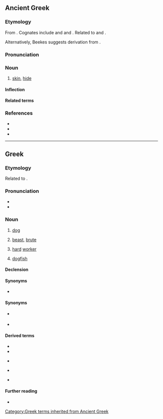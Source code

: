 ==Ancient Greek==

===Etymology===
From {{der|grc|ine-pro|*(s)kewH-|t=to cover}}. Cognates include {{cog|sa|स्कुनाति|tr=skunā́ti||to cover}} and {{cog|ang|scēo|t=sky}} and {{m|ang|scuwa|t=shade, darkness, protection}}. Related to {{m|grc|σκῦτος|t=hide, leather}} and {{m|grc|ἐπισκύνιον|t=skin over the brows}}.

Alternatively, Beekes suggests derivation from {{l|grc|σκύλλω|t=I lacerate, skin}}. 

===Pronunciation===
{{grc-IPA|σκῠ́λος}}

===Noun===
{{grc-noun|σκῠ́λος|σκῠ́λεος|gen2=σκῠ́λους|n|third}}

# [[skin]], [[hide]]

====Inflection====
{{grc-decl|σκῠ́λος|σκῠ́λεος}}

====Related terms====
{{rel4|grc|σκυλακεία|σκυλάκευμα|σκυλακευτής|σκυλακεύω|σκυλάκιον|σκύλαξ|σκύλευμα|σκύλευσις|σκυλευτής|σκυλευτικός|σκυλεύω|σκύλλα|σκύλλω|[[σκῦλον]] / [[σκύλον]]}}

===References===
* {{R:LSJ}}
* {{R:Bailly}}
* {{R:grc:Beekes|volume=II|page=1361|year=2010}}

----

==Greek==

===Etymology===
Related to {{cog|grc|σκύλαξ}}.

===Pronunciation===
* {{IPA|el|/ˈsci.los/}}
* {{hyphenation|el|σκύ|λος}}

===Noun===
{{el-noun|m|σκύλοι|f=σκύλα|n=σκυλί}}

# [[dog]] {{gloss|''[[Canis lupus familiaris]]''}} {{qf|general term for both sexes or more specifically, a male}}
#: {{ux|el|Θα γυρίσω σε λίγο, πρέπει να πάω βόλτα τον '''σκύλο''' μου.|t=I'll be back in a while, I have to go walk my '''dog'''.}}
# {{lb|el|derogatory|figuratively}} [[beast]], [[brute]] {{gloss|violent person with wild behaviour}}
#: {{ux|el|Μην αφήσεις αυτόν τον '''σκύλο''' κοντά στα παιδιά σου!|t=Don't let that '''beast''' get close to your kids!}}
# {{lb|el|figuratively}} [[hard]] [[worker]] {{gloss|someone who works tirelessly and with great success}}
#: {{ux|el|Αυτός είναι '''σκύλος''' στη δουλειά του.|t=He is a tirelessly '''hard worker'''.}}
# [[dogfish]] {{gloss|any of various small sharks}}
#: {{ux|el|Έπιασα έναν '''σκύλο''' στο δίχτυ μου.|t=I caught a '''dogfish''' in my net.}}

====Declension====
{{el-nM-ος-οι-3a|σκύλ}}

====Synonyms====
* {{l|el|σκυλί}}

====Synonyms====
* {{sense|dog}} {{l|el|κύων|g=m|g2=f}} {{katharevousa}}
* {{sense|dogfish}} {{l|el|σκυλόψαρο|g=n}}

====Derived terms====
* {{l|el|σαν τον σκύλο με τη γάτα|gloss=at loggerheads, like cats and dogs}}
* {{l|el|σκύλος που γαβγίζει δεν δαγκώνει|gloss=barking dogs seldom bite}}
* {{l|el|και την πίτα ολόκληρη και τον σκύλο χορτάτο|gloss=have one's cake and eat it too}} {{qualifier|''literally:'' "both the whole pie and the dog fed"}}
* {{l|el|εγώ το λέω τού σκύλου μου και ο σκύλος στην ουρά του|gloss=about things that never get accomplished}} {{qualifier|''literally:'' "I tell my dog and my dog tells its tail"}}
* {{l|el|το φτηνό το κρέας το τρών' οι σκύλοι|gloss=you get what you pay for}} {{qualifier|''literally:'' "cheap meat gets eaten by the dogs"}}

====Further reading====
* {{pedia|lang=el}}

[[Category:Greek terms inherited from Ancient Greek]]
{{topics|el|Dogs|Mammals}}